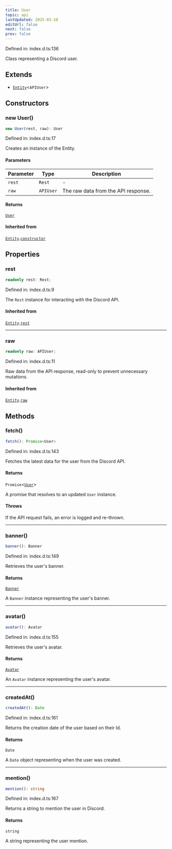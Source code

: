 ```yaml
---
title: User
topic: api
lastUpdated: 2025-03-10
editUrl: false
next: false
prev: false
---
```


Defined in: index.d.ts:136

Class representing a Discord user.

## Extends

- [`Entity`](/api/classes/stable/classes/entity/)\<`APIUser`\>

## Constructors

### new User()

```ts
new User(rest, raw): User
```

Defined in: index.d.ts:17

Creates an instance of the Entity.

#### Parameters

| Parameter | Type | Description |
| ------ | ------ | ------ |
| `rest` | `Rest` | - |
| `raw` | `APIUser` | The raw data from the API response. |

#### Returns

[`User`](/api/classes/stable/classes/user/)

#### Inherited from

[`Entity`](/api/classes/stable/classes/entity/).[`constructor`](/api/classes/stable/classes/entity/#constructors)

## Properties

### rest

```ts
readonly rest: Rest;
```

Defined in: index.d.ts:9

The `Rest` instance for interacting with the Discord API.

#### Inherited from

[`Entity`](/api/classes/stable/classes/entity/).[`rest`](/api/classes/stable/classes/entity/#rest-1)

***

### raw

```ts
readonly raw: APIUser;
```

Defined in: index.d.ts:11

Raw data from the API response, read-only to prevent unnecessary mutations.

#### Inherited from

[`Entity`](/api/classes/stable/classes/entity/).[`raw`](/api/classes/stable/classes/entity/#raw-1)

## Methods

### fetch()

```ts
fetch(): Promise<User>
```

Defined in: index.d.ts:143

Fetches the latest data for the user from the Discord API.

#### Returns

`Promise`\<[`User`](/api/classes/stable/classes/user/)\>

A promise that resolves to an updated `User` instance.

#### Throws

If the API request fails, an error is logged and re-thrown.

***

### banner()

```ts
banner(): Banner
```

Defined in: index.d.ts:149

Retrieves the user's banner.

#### Returns

[`Banner`](/api/classes/stable/classes/banner/)

A `Banner` instance representing the user's banner.

***

### avatar()

```ts
avatar(): Avatar
```

Defined in: index.d.ts:155

Retrieves the user's avatar.

#### Returns

[`Avatar`](/api/classes/stable/classes/avatar/)

An `Avatar` instance representing the user's avatar.

***

### createdAt()

```ts
createdAt(): Date
```

Defined in: index.d.ts:161

Returns the creation date of the user based on their Id.

#### Returns

`Date`

A `Date` object representing when the user was created.

***

### mention()

```ts
mention(): string
```

Defined in: index.d.ts:167

Returns a string to mention the user in Discord.

#### Returns

`string`

A string representing the user mention.
